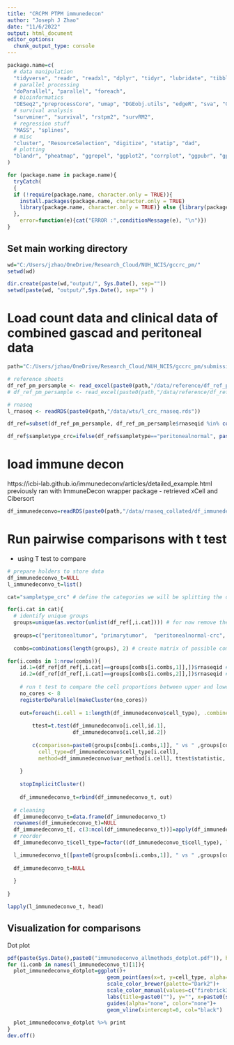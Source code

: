 ---
title: "CRCPM PTPM immunedecon"
author: "Joseph J Zhao"
date: "11/6/2022"
output: html_document
editor_options: 
  chunk_output_type: console
---

```{r setup, include=FALSE}
package.name=c(
  # data manipulation
  "tidyverse", "readr", "readxl", "dplyr", "tidyr", "lubridate", "tibble", "plyr", "stringr", "stringi", "gtools",
  # parallel processing
  "doParallel", "parallel", "foreach",
  # bioinformatics
  "DESeq2","preprocessCore", "umap", "DGEobj.utils", "edgeR", "sva", "GSVA", "GSEABase", "DGEobj.utils", "msigdbr", "immunedeconv",
  # survival analysis
  "survminer", "survival", "rstpm2", "survRM2",
  # regression stuff
  "MASS", "splines",
  # misc
  "cluster", "ResourceSelection", "digitize", "statip", "dad",
  # plotting
  "blandr", "pheatmap", "ggrepel", "ggplot2", "corrplot", "ggpubr", "gplots", "grid", "ggbiplot", "ggsankey", "RColorBrewer"
)

for (package.name in package.name){
  tryCatch(
  {
  if (!require(package.name, character.only = TRUE)){ 
    install.packages(package.name, character.only = TRUE) 
    library(package.name, character.only = TRUE)} else {library(package.name, character.only = TRUE)}
  }, 
    error=function(e){cat("ERROR :",conditionMessage(e), "\n")})
}


```

## Set main working directory

```{r working directory}
wd="C:/Users/jzhao/OneDrive/Research_Cloud/NUH_NCIS/gccrc_pm/"
setwd(wd)

dir.create(paste(wd,"output/", Sys.Date(), sep=""))
setwd(paste(wd, "output/",Sys.Date(), sep="") )

```

# Load count data and clinical data of combined gascad and peritoneal data     

```{r}

path="C:/Users/jzhao/OneDrive/Research_Cloud/NUH_NCIS/gccrc_pm/submissions/substudies/crcpm/submissions/ccr/r1/workings"

# reference sheets
df_ref_pm_persample <- read_excel(paste0(path,"/data/reference/df_ref_pm_persample_annotated_crc.xlsx"))
# df_ref_pm_persample <- read_excel(paste0(path,"/data/reference/df_ref_pm_perpatient_crc.xlsx"))

# rnaseq
l_rnaseq <- readRDS(paste0(path,"/data/wts/l_crc_rnaseq.rds"))

df_ref=subset(df_ref_pm_persample, df_ref_pm_persample$rnaseqid %in% colnames(l_rnaseq$gene_log2fpkm))

df_ref$sampletype_crc=ifelse(df_ref$sampletype=="peritonealnormal", paste0(df_ref$sampletype, "-", df_ref$gccrc), df_ref$sampletype)

```

# load immune decon
https://icbi-lab.github.io/immunedeconv/articles/detailed_example.html
previously ran with ImmuneDecon wrapper package - retrieved xCell and Cibersort

```{r}

df_immunedeconvo=readRDS(paste0(path,"/data/rnaseq_collated/df_immunedeconvo.rds"))

```


# Run pairwise comparisons with t test
- using T test to compare

```{r}
# prepare holders to store data
df_immunedeconvo_t=NULL
l_immunedeconvo_t=list()

cat="sampletype_crc" # define the categories we will be splitting the dataset by

for(i.cat in cat){
  # identify unique groups
  groups=unique(as.vector(unlist(df_ref[,i.cat]))) # for now remove the adjacent peritonuem
  
  groups=c("peritonealtumor", "primarytumor",  "peritonealnormal-crc", "primarynormal", "peritonealnormal-benign")
  
  combs=combinations(length(groups), 2) # create matrix of possible combinations

for(i.combs in 1:nrow(combs)){
    id.1=(df_ref[df_ref[,i.cat]==groups[combs[i.combs,1]],])$rnaseqid # IDs of group 1
    id.2=(df_ref[df_ref[,i.cat]==groups[combs[i.combs,2]],])$rnaseqid # IDs of group 2
  
    # run t test to compare the cell proportions between upper and lower
    no_cores <- 8
    registerDoParallel(makeCluster(no_cores))
    
    out=foreach(i.cell = 1:length(df_immunedeconvo$cell_type), .combine=rbind) %dopar% {
        
        ttest=t.test(df_immunedeconvo[i.cell,id.1],
                     df_immunedeconvo[i.cell,id.2])
        
        c(comparison=paste0(groups[combs[i.combs,1]], " vs " ,groups[combs[i.combs,2]]), 
          cell_type=df_immunedeconvo$cell_type[i.cell], 
          method=df_immunedeconvo$var_method[i.cell], ttest$statistic, p.value=ttest$p.value)
        
    }
    
    stopImplicitCluster()
    
    df_immunedeconvo_t=rbind(df_immunedeconvo_t, out)
  
  # cleaning
  df_immunedeconvo_t=data.frame(df_immunedeconvo_t)
  rownames(df_immunedeconvo_t)=NULL
  df_immunedeconvo_t[, c(3:ncol(df_immunedeconvo_t))]=apply(df_immunedeconvo_t[, c(3:ncol(df_immunedeconvo_t))], 2, as.numeric)
  # reorder
  df_immunedeconvo_t$cell_type=factor((df_immunedeconvo_t$cell_type), levels=unique(df_immunedeconvo_t[order(df_immunedeconvo_t$t),]$cell_type))

  l_immunedeconvo_t[[paste0(groups[combs[i.combs,1]], " vs " ,groups[combs[i.combs,2]])]]=df_immunedeconvo_t
  
  df_immunedeconvo_t=NULL
  
  }
  
}

lapply(l_immunedeconvo_t, head)

```

## Visualization for comparisons
Dot plot

```{r}

pdf(paste(Sys.Date(),paste0("immunedeconvo_allmethods_dotplot.pdf")), height=3.25, width=5)
for (i.comb in names(l_immunedeconvo_t)[1]){
  plot_immunedeconvo_dotplot=ggplot()+
                                geom_point(aes(x=t, y=cell_type, alpha=p.value<0.05, color=t<0), data=subset(l_immunedeconvo_t[[i.comb]], !is.na(l_immunedeconvo_t[[i.comb]]$p.value) & abs(l_immunedeconvo_t[[i.comb]]$t)>1.75 &!grepl("score", l_immunedeconvo_t[[i.comb]]$cell_type)), size=3, stroke=NA)+
                                scale_color_brewer(palette="Dark2")+                            
                                scale_color_manual(values=c("firebrick3", "dodgerblue3"))+
                                labs(title=paste0(""), y="", x=paste0(str_extract(i.comb, "(?<= vs ).*"),"   |   ", str_extract(i.comb, ".*(?= vs )"),"\nt-statistic"), alpha="p<0.05") +
                                guides(alpha="none", color="none")+
                                geom_vline(xintercept=0, col="black")
  
  plot_immunedeconvo_dotplot %>% print
}
dev.off()

```
